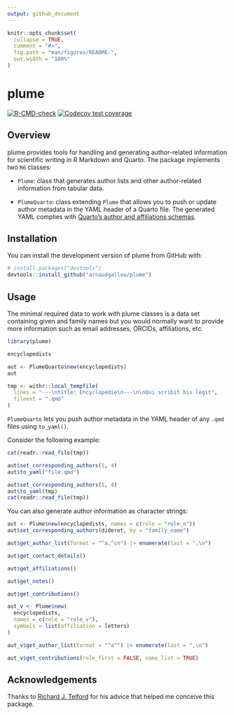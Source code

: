 ```yaml
---
output: github_document
---
```


<!-- README.md is generated from README.Rmd. Please edit that file -->

```r
knitr::opts_chunk$set(
  collapse = TRUE,
  comment = "#>",
  fig.path = "man/figures/README-",
  out.width = "100%"
)
```

# plume

<!-- badges: start -->
[![R-CMD-check](https://github.com/arnaudgallou/plume/actions/workflows/R-CMD-check.yaml/badge.svg)](https://github.com/arnaudgallou/plume/actions/workflows/R-CMD-check.yaml)
[![Codecov test coverage](https://codecov.io/gh/arnaudgallou/plume/branch/main/graph/badge.svg)](https://app.codecov.io/gh/arnaudgallou/plume?branch=main)
<!-- badges: end -->

## Overview

plume provides tools for handling and generating author-related information for scientific writing in R Markdown and Quarto.
The package implements two `R6` classes:

- `Plume`: class that generates author lists and other author-related information
from tabular data.

- `PlumeQuarto`: class extending `Plume` that allows you to push or update author metadata in the YAML header of a Quarto file. The generated YAML complies with [Quarto's author and affiliations schemas](https://quarto.org/docs/journals/authors.html).

## Installation

You can install the development version of plume from GitHub with:

```r
# install.packages("devtools")
devtools::install_github("arnaudgallou/plume")
```

## Usage

The minimal required data to work with plume classes is a data set containing given and family names but you would normally want to provide more information such as email addresses, ORCIDs, affiliations, etc.

```r
library(plume)

encyclopedists

aut <- PlumeQuarto$new(encyclopedists)
aut
```

```r
tmp <- withr::local_tempfile(
  lines = "---\ntitle: Encyclopédie\n---\n\nQui scribit bis legit",
  fileext = ".qmd"
)
```

`PlumeQuarto` lets you push author metadata in the YAML header of any `.qmd` files using `to_yaml()`.

Consider the following example:

```r
cat(readr::read_file(tmp))
```

```r
aut$set_corresponding_authors(1, 4)
aut$to_yaml("file.qmd")
```

```r
aut$set_corresponding_authors(1, 4)
aut$to_yaml(tmp)
cat(readr::read_file(tmp))
```

You can also generate author information as character strings:

```r
aut <- Plume$new(encyclopedists, names = c(role = "role_n"))
aut$set_corresponding_authors(diderot, by = "family_name")

aut$get_author_list(format = "^a,^cn") |> enumerate(last = ",\n")

aut$get_contact_details()

aut$get_affiliations()

aut$get_notes()

aut$get_contributions()

aut_v <- Plume$new(
  encyclopedists,
  names = c(role = "role_v"),
  symbols = list(affiliation = letters)
)

aut_v$get_author_list(format = "^a^") |> enumerate(last = ",\n")

aut_v$get_contributions(role_first = FALSE, name_list = TRUE)
```

## Acknowledgements

Thanks to [Richard J. Telford](https://github.com/richardjtelford) for his advice
that helped me conceive this package.
